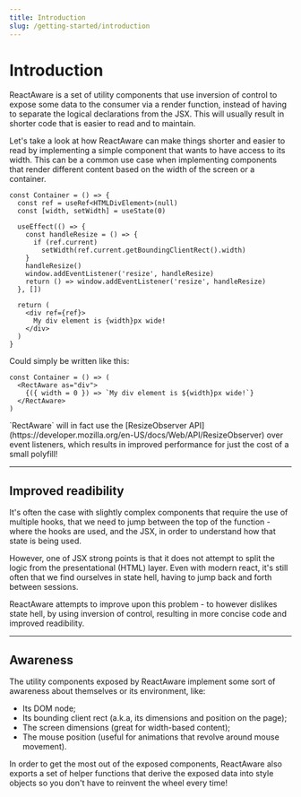 ```yaml
---
title: Introduction
slug: /getting-started/introduction
---
```


# Introduction

ReactAware is a set of utility components that use inversion of control to
expose some data to the consumer via a render function, instead of having to
separate the logical declarations from the JSX. This will usually result in
shorter code that is easier to read and to maintain.

Let's take a look at how ReactAware can make things shorter and easier to read
by implementing a simple component that wants to have access to its width. This
can be a common use case when implementing components that render different
content based on the width of the screen or a container.

```tsx
const Container = () => {
  const ref = useRef<HTMLDivElement>(null)
  const [width, setWidth] = useState(0)

  useEffect(() => {
    const handleResize = () => {
      if (ref.current)
        setWidth(ref.current.getBoundingClientRect().width)
    }
    handleResize()
    window.addEventListener('resize', handleResize)
    return () => window.addEventListener('resize', handleResize)
  }, [])

  return (
    <div ref={ref}>
      My div element is {width}px wide!
    </div>
  )
}
```

Could simply be written like this:

```tsx
const Container = () => (
  <RectAware as="div">
    {({ width = 0 }) => `My div element is ${width}px wide!`}
  </RectAware>
)
```

<Note type="tip">
  `RectAware` will in fact use the
  [ResizeObserver API](https://developer.mozilla.org/en-US/docs/Web/API/ResizeObserver)
  over event listeners, which results in improved performance for just the cost
  of a small polyfill!
</Note>

---

## Improved readibility

It's often the case with slightly complex components that require the use of
multiple hooks, that we need to jump between the top of the function - where the
hooks are used, and the JSX, in order to understand how that state is being used.

However, one of JSX strong points is that it does not attempt to split the logic
from the presentational (HTML) layer. Even with modern react, it's still often
that we find ourselves in state hell, having to jump back and forth between
sessions.

ReactAware attempts to improve upon this problem - to however dislikes state
hell, by using inversion of control, resulting in more concise code and improved
readibility.

---

## Awareness

The utility components exposed by ReactAware implement some sort of awareness
about themselves or its environment, like:

* Its DOM node;
* Its bounding client rect (a.k.a, its dimensions and position on the page);
* The screen dimensions (great for width-based content);
* The mouse position (useful for animations that revolve around mouse movement).

In order to get the most out of the exposed components, ReactAware also exports
a set of helper functions that derive the exposed data into style objects so you
don't have to reinvent the wheel every time!
